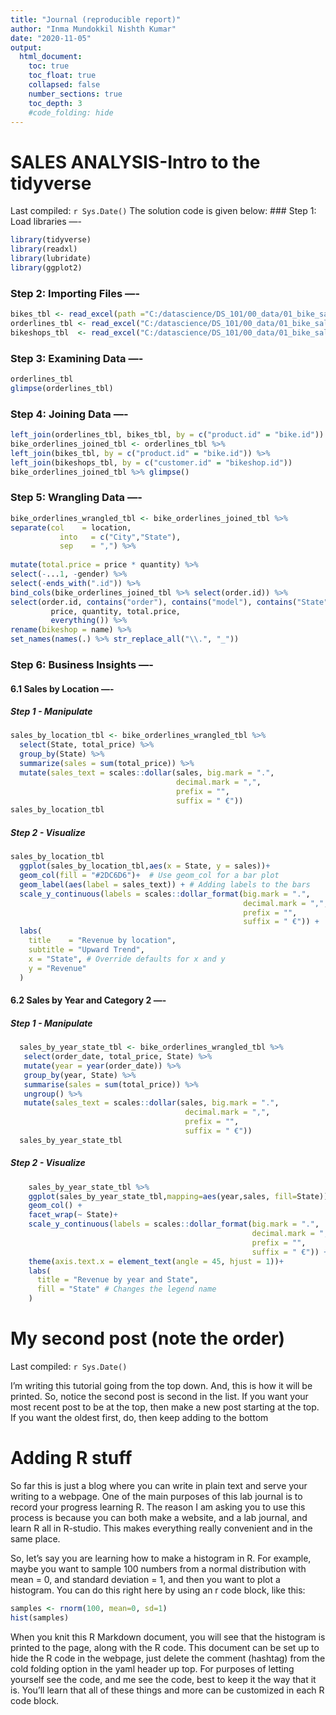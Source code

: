 ```yaml
---
title: "Journal (reproducible report)"
author: "Inma Mundokkil Nishth Kumar"
date: "2020-11-05"
output:
  html_document:
    toc: true
    toc_float: true
    collapsed: false
    number_sections: true
    toc_depth: 3
    #code_folding: hide
---
```

# SALES ANALYSIS-Intro to the tidyverse

Last compiled: `r Sys.Date()`
The solution code is given below:
### Step 1: Load libraries ----
```r
library(tidyverse)
library(readxl)
library(lubridate)
library(ggplot2)
```

### Step 2: Importing Files ----
```r
bikes_tbl <- read_excel(path ="C:/datascience/DS_101/00_data/01_bike_sales/01_raw_data/bikes.xlsx")
orderlines_tbl <- read_excel("C:/datascience/DS_101/00_data/01_bike_sales/01_raw_data/orderlines.xlsx")
bikeshops_tbl  <- read_excel("C:/datascience/DS_101/00_data/01_bike_sales/01_raw_data/bikeshops.xlsx")
```

### Step 3: Examining Data ----
```r
orderlines_tbl
glimpse(orderlines_tbl)
```


### Step 4: Joining Data ----
```r
left_join(orderlines_tbl, bikes_tbl, by = c("product.id" = "bike.id"))
bike_orderlines_joined_tbl <- orderlines_tbl %>%
left_join(bikes_tbl, by = c("product.id" = "bike.id")) %>%
left_join(bikeshops_tbl, by = c("customer.id" = "bikeshop.id"))
bike_orderlines_joined_tbl %>% glimpse()
```

### Step 5: Wrangling Data ----
```r
bike_orderlines_wrangled_tbl <- bike_orderlines_joined_tbl %>%
separate(col    = location,
           into   = c("City","State"),
           sep    = ",") %>%
  
mutate(total.price = price * quantity) %>%
select(-...1, -gender) %>%
select(-ends_with(".id")) %>%
bind_cols(bike_orderlines_joined_tbl %>% select(order.id)) %>% 
select(order.id, contains("order"), contains("model"), contains("State"),
         price, quantity, total.price,
         everything()) %>%
rename(bikeshop = name) %>%
set_names(names(.) %>% str_replace_all("\\.", "_"))
```

### Step 6: Business Insights ----
#### 6.1 Sales by Location ----
##### Step 1 - Manipulate
```r
sales_by_location_tbl <- bike_orderlines_wrangled_tbl %>%
  select(State, total_price) %>%
  group_by(State) %>% 
  summarize(sales = sum(total_price)) %>%
  mutate(sales_text = scales::dollar(sales, big.mark = ".", 
                                     decimal.mark = ",", 
                                     prefix = "", 
                                     suffix = " €"))
sales_by_location_tbl
```
##### Step 2 - Visualize
```r
sales_by_location_tbl
  ggplot(sales_by_location_tbl,aes(x = State, y = sales))+ 
  geom_col(fill = "#2DC6D6")+  # Use geom_col for a bar plot
  geom_label(aes(label = sales_text)) + # Adding labels to the bars
  scale_y_continuous(labels = scales::dollar_format(big.mark = ".", 
                                                    decimal.mark = ",", 
                                                    prefix = "", 
                                                    suffix = " €")) +
  labs(
    title    = "Revenue by location",
    subtitle = "Upward Trend",
    x = "State", # Override defaults for x and y
    y = "Revenue"
  )
```

#### 6.2 Sales by Year and Category 2 ----
##### Step 1 - Manipulate
```r
  sales_by_year_state_tbl <- bike_orderlines_wrangled_tbl %>%
   select(order_date, total_price, State) %>%
   mutate(year = year(order_date)) %>%
   group_by(year, State) %>%
   summarise(sales = sum(total_price)) %>%
   ungroup() %>%
   mutate(sales_text = scales::dollar(sales, big.mark = ".", 
                                       decimal.mark = ",", 
                                       prefix = "", 
                                       suffix = " €"))
  sales_by_year_state_tbl
```

##### Step 2 - Visualize
```r
    sales_by_year_state_tbl %>%
    ggplot(sales_by_year_state_tbl,mapping=aes(year,sales, fill=State)) +
    geom_col() +
    facet_wrap(~ State)+
    scale_y_continuous(labels = scales::dollar_format(big.mark = ".", 
                                                      decimal.mark = ",", 
                                                      prefix = "", 
                                                      suffix = " €")) +
    theme(axis.text.x = element_text(angle = 45, hjust = 1))+
    labs(
      title = "Revenue by year and State",
      fill = "State" # Changes the legend name
    )
```







# My second post (note the order)

Last compiled: `r Sys.Date()`

I'm writing this tutorial going from the top down. And, this is how it will be printed. So, notice the second post is second in the list. If you want your most recent post to be at the top, then make a new post starting at the top. If you want the oldest first, do, then keep adding to the bottom

# Adding R stuff

So far this is just a blog where you can write in plain text and serve your writing to a webpage. One of the main purposes of this lab journal is to record your progress learning R. The reason I am asking you to use this process is because you can both make a website, and a lab journal, and learn R all in R-studio. This makes everything really convenient and in the same place. 

So, let's say you are learning how to make a histogram in R. For example, maybe you want to sample 100 numbers from a normal distribution with mean = 0, and standard deviation = 1, and then you want to plot a histogram. You can do this right here by using an r code block, like this:

```r
samples <- rnorm(100, mean=0, sd=1)
hist(samples)
```

When you knit this R Markdown document, you will see that the histogram is printed to the page, along with the R code. This document can be set up to hide the R code in the webpage, just delete the comment (hashtag) from the cold folding option in the yaml header up top. For purposes of letting yourself see the code, and me see the code, best to keep it the way that it is. You'll learn that all of these things and more can be customized in each R code block.